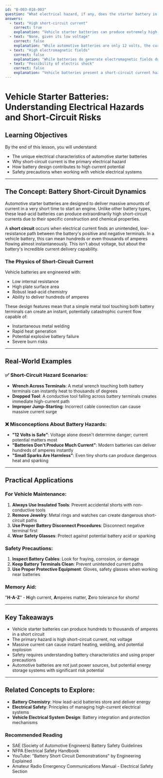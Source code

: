 ```yaml
---
id: "B-003-018-003"
question: "What electrical hazard, if any, does the starter battery in a vehicle present?"
answers:
  - text: "High short-circuit current"
    correct: true
    explanation: "Vehicle starter batteries can produce extremely high short-circuit currents, typically ranging from 200 to 2,000 amperes, which can cause severe burns, create intense sparks, or cause rapid metal melting if a direct short occurs. These massive current levels result from the battery's low internal resistance and ability to deliver substantial current for starting engines."
  - text: "None, given its low voltage"
    correct: false
    explanation: "While automotive batteries are only 12 volts, the current potential is what creates the hazard, not the voltage. Low voltage does not prevent dangerous short-circuit conditions. The battery's ability to deliver hundreds of amperes can cause significant thermal damage, welding of metal objects, or potential fire risks."
  - text: "High electromagnetic fields"
    correct: false
    explanation: "While batteries do generate electromagnetic fields during charging and discharging, this is not the primary electrical hazard. The significant risk is the potential for extremely high short-circuit currents that can cause immediate thermal damage or create dangerous sparking conditions."
  - text: "Possibility of electric shock"
    correct: false
    explanation: "Vehicle batteries present a short-circuit current hazard rather than an electric shock hazard. At 12 volts, the battery voltage is too low to easily overcome human skin resistance and cause electric shock. The primary danger is the massive current potential that can cause burns, fires, or explosive conditions if a short circuit occurs."
---
```


# Vehicle Starter Batteries: Understanding Electrical Hazards and Short-Circuit Risks

## Learning Objectives
By the end of this lesson, you will understand:
- The unique electrical characteristics of automotive starter batteries
- Why short-circuit current is the primary electrical hazard
- How battery design contributes to high current potential
- Safety precautions when working with vehicle electrical systems

---

## The Concept: Battery Short-Circuit Dynamics

Automotive starter batteries are designed to deliver massive amounts of current in a very short time to start an engine. Unlike other battery types, these lead-acid batteries can produce extraordinarily high short-circuit currents due to their specific construction and chemical properties.

A **short circuit** occurs when electrical current finds an unintended, low-resistance path between the battery's positive and negative terminals. In a vehicle battery, this can mean hundreds or even thousands of amperes flowing almost instantaneously. This isn't about voltage, but about the battery's incredible current delivery capability.

### The Physics of Short-Circuit Current

Vehicle batteries are engineered with:
- Low internal resistance
- High plate surface area
- Robust lead-acid chemistry
- Ability to deliver hundreds of amperes

These design features mean that a simple metal tool touching both battery terminals can create an instant, potentially catastrophic current flow capable of:
- Instantaneous metal welding
- Rapid heat generation
- Potential explosive battery failure
- Severe burn risks

---

## Real-World Examples

### ✅ Short-Circuit Hazard Scenarios:
- **Wrench Across Terminals**: A metal wrench touching both battery terminals can instantly heat to thousands of degrees
- **Dropped Tool**: A conductive tool falling across battery terminals creates immediate high-current path
- **Improper Jump-Starting**: Incorrect cable connection can cause massive current surge

### ❌ Misconceptions About Battery Hazards:
- **"12 Volts is Safe"**: Voltage alone doesn't determine danger; current potential matters most
- **"Batteries Don't Produce Much Current"**: Modern batteries can deliver hundreds of amperes instantly
- **"Small Sparks Are Harmless"**: Even tiny shorts can produce dangerous heat and sparking

---

## Practical Applications

### For Vehicle Maintenance:
1. **Always Use Insulated Tools**: Prevent accidental shorts with non-conductive tools
2. **Remove Jewelry**: Metal rings and watches can create dangerous short-circuit paths
3. **Use Proper Battery Disconnect Procedures**: Disconnect negative terminal first
4. **Wear Safety Glasses**: Protect against potential battery acid or sparking

### Safety Precautions:
1. **Inspect Battery Cables**: Look for fraying, corrosion, or damage
2. **Keep Battery Terminals Clean**: Prevent unintended current paths
3. **Use Proper Protective Equipment**: Gloves, safety glasses when working near batteries

### Memory Aid:
"**H-A-Z**" - **H**igh current, **A**mperes matter, **Z**ero tolerance for shorts!

---

## Key Takeaways

- Vehicle starter batteries can produce hundreds to thousands of amperes in a short circuit
- The primary hazard is high short-circuit current, not voltage
- Massive current can cause instant heating, welding, and potential explosion
- Safety requires understanding battery characteristics and using proper precautions
- Automotive batteries are not just power sources, but potential energy storage systems with significant risk potential

---

## Related Concepts to Explore:
- **Battery Chemistry**: How lead-acid batteries store and deliver energy
- **Electrical Safety**: Principles of managing high-current electrical systems
- **Vehicle Electrical System Design**: Battery integration and protection mechanisms

### Recommended Reading
- SAE (Society of Automotive Engineers) Battery Safety Guidelines
- NFPA Electrical Safety Handbook
- YouTube: "Battery Short Circuit Demonstrations" by Engineering Explained
- Amateur Radio Emergency Communications Manual - Electrical Safety Section